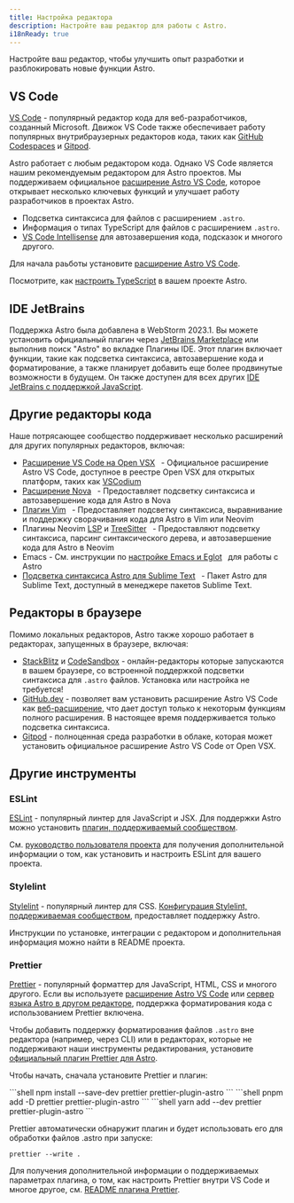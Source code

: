 ```yaml
---
title: Настройка редактора
description: Настройте ваш редактор для работы с Astro.
i18nReady: true
---
```


Настройте ваш редактор, чтобы улучшить опыт разработки и разблокировать новые функции Astro.

## VS Code

[VS Code](https://code.visualstudio.com/) - популярный редактор кода для веб-разработчиков, созданный Microsoft. Движок VS Code также обеспечивает работу популярных внутрибраузерных редакторов кода, таких как [GitHub Codespaces](https://github.com/features/codespaces) и [Gitpod](https://gitpod.io/).

Astro работает с любым редактором кода. Однако VS Code является нашим рекомендуемым редактором для Astro проектов. Мы поддерживаем официальное [расширение Astro VS Code](https://marketplace.visualstudio.com/items?itemName=astro-build.astro-vscode), которое открывает несколько ключевых функций и улучшает работу разработчиков в проектах Astro.

- Подсветка синтаксиса для файлов с расширением `.astro`.
- Информация о типах TypeScript для файлов с расширением `.astro`.
- [VS Code Intellisense](https://code.visualstudio.com/docs/editor/intellisense) для автозавершения кода, подсказок и многого другого.

Для начала раьботы установите [расширение Astro VS Code](https://marketplace.visualstudio.com/items?itemName=astro-build.astro-vscode).


<ReadMore>Посмотрите, как [настроить TypeScript](/ru/guides/typescript/) в вашем проекте Astro.</ReadMore>

## IDE JetBrains

Поддержка Astro была добавлена в WebStorm 2023.1. Вы можете установить официальный плагин через [JetBrains Marketplace](https://plugins.jetbrains.com/plugin/20959-astro) или выполнив поиск "Astro" во вкладке Плагины IDE. Этот плагин включает функции, такие как подсветка синтаксиса, автозавершение кода и форматирование, а также планирует добавить еще более продвинутые возможности в будущем. Он также доступен для всех других [IDE JetBrains с поддержкой JavaScript](https://www.jetbrains.com/products/#lang=js&type=ide).


## Другие редакторы кода

Наше потрясающее сообщество поддерживает несколько расширений для других популярных редакторов, включая:

- [Расширение VS Code на Open VSX](https://open-vsx.org/extension/astro-build/astro-vscode) <span style="margin: 0.25em;"><Badge text="Официальное" /></span> - Официальное расширение Astro VS Code, доступное в реестре Open VSX для открытых платформ, таких как [VSCodium](https://vscodium.com/)
- [Расширение Nova](https://extensions.panic.com/extensions/sciencefidelity/sciencefidelity.astro/) <span style="margin: 0.25em;"><Badge class="neutral-badge" text="Сообщество" /></span> - Предоставляет подсветку синтаксиса и автозавершение кода для Astro в Nova
- [Плагин Vim](https://github.com/wuelnerdotexe/vim-astro) <span style="margin: 0.25em;"><Badge class="neutral-badge" text="Сообщество" /></span> - Предоставляет подсветку синтаксиса, выравнивание и поддержку сворачивания кода для Astro в Vim или Neovim
- Плагины Neovim [LSP](https://github.com/neovim/nvim-lspconfig/blob/master/doc/server_configurations.md#astro) и [TreeSitter](https://github.com/virchau13/tree-sitter-astro) <span style="margin: 0.25em;"><Badge class="neutral-badge" text="Сообщество" /></span> - Предоставляют подсветку синтаксиса, парсинг синтаксического дерева, и автозавершение кода для Astro в Neovim
- Emacs - См. инструкции по [настройке Emacs и Eglot](https://medium.com/@jrmjrm/configuring-emacs-and-eglot-to-work-with-astro-language-server-9408eb709ab0) <span style="margin: 0.25em;"><Badge class="neutral-badge" text="Сообщество" /></span> для работы с Astro
- [Подсветка синтаксиса Astro для Sublime Text](https://packagecontrol.io/packages/Astro) <span style="margin: 0.25em;"><Badge class="neutral-badge" text="Сообщество" /></span> - Пакет Astro для Sublime Text, доступный в менеджере пакетов Sublime Text.

## Редакторы в браузере

Помимо локальных редакторов, Astro также хорошо работает в редакторах, запущенных в браузере, включая:

- [StackBlitz](https://stackblitz.com/) и [CodeSandbox](https://codesandbox.io/) - онлайн-редакторы которые запускаются в вашем браузере, со встроенной поддержкой подсветки синтаксиса для `.astro` файлов. Установка или настройка не требуется!
- [GitHub.dev](https://github.dev/) - позволяет вам установить расширение Astro VS Code как [веб-расширение](https://code.visualstudio.com/api/extension-guides/web-extensions), что дает доступ только к некоторым функциям полного расширения. В настоящее время поддерживается только подсветка синтаксиса.
- [Gitpod](https://gitpod.io/) - полноценная среда разработки в облаке, которая может установить официальное расширение Astro VS Code от Open VSX.

## Другие инструменты

### ESLint

[ESLint](https://eslint.org/) - популярный линтер для JavaScript и JSX. Для поддержки Astro можно установить [плагин, поддерживаемый сообществом](https://github.com/ota-meshi/eslint-plugin-astro).

См. [руководство пользователя проекта](https://ota-meshi.github.io/eslint-plugin-astro/user-guide/) для получения дополнительной информации о том, как установить и настроить ESLint для вашего проекта.

### Stylelint

[Stylelint](https://stylelint.io/) - популярный линтер для CSS. [Конфигурация Stylelint, поддерживаемая сообществом](https://github.com/ota-meshi/stylelint-config-html), предоставляет поддержку Astro.

Инструкции по установке, интеграции с редактором и дополнительная информация можно найти в README проекта.

### Prettier

[Prettier](https://prettier.io/) - популярный форматтер для JavaScript, HTML, CSS и многого другого. Если вы используете [расширение Astro VS Code](https://marketplace.visualstudio.com/items?itemName=astro-build.astro-vscode) или [сервер языка Astro в другом редакторе](#другие-редакторы-кода), поддержка форматирования кода с использованием Prettier включена.

Чтобы добавить поддержку форматирования файлов `.astro` вне редактора (например, через CLI) или в редакторах, которые не поддерживают наши инструменты редактирования, установите [официальный плагин Prettier для Astro](https://github.com/withastro/prettier-plugin-astro).

Чтобы начать, сначала установите Prettier и плагин:

<PackageManagerTabs>
  <Fragment slot="npm">
  ```shell
  npm install --save-dev prettier prettier-plugin-astro
  ```
  </Fragment>
  <Fragment slot="pnpm">
  ```shell
  pnpm add -D prettier prettier-plugin-astro
  ```
  </Fragment>
  <Fragment slot="yarn">
  ```shell
  yarn add --dev prettier prettier-plugin-astro
  ```
  </Fragment>
</PackageManagerTabs>

Prettier автоматически обнаружит плагин и будет использовать его для обработки файлов .astro при запуске:

```shell
prettier --write .
```

Для получения дополнительной информации о поддерживаемых параметрах плагина, о том, как настроить Prettier внутри VS Code и многое другое, см. [README плагина Prettier](https://github.com/withastro/prettier-plugin-astro/blob/main/README.md).
